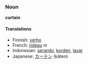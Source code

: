 === Noun ===
'''curtain'''

==== Translations ====
*Finnish: [[verho]]
*French: [[rideau]] ''m''
*Indonesian: [[serambi]], [[korden]], [[layar]]
*Japanese: [[カーテン]] (kāten)